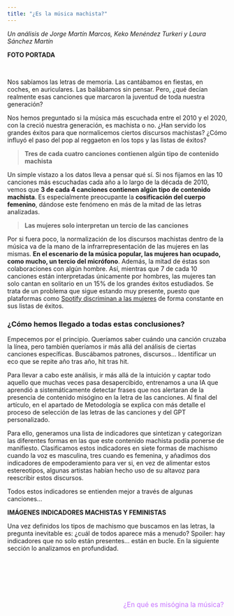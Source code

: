 ```yaml
---
title: "¿Es la música machista?"
---
```


*Un análisis de Jorge Martín Marcos, Keko Menéndez Turkeri y Laura Sánchez Martín*

**FOTO PORTADA**

<br>

Nos sabíamos las letras de memoria. Las cantábamos en fiestas, en coches, en auriculares. Las bailábamos sin pensar. Pero, ¿qué decían realmente esas canciones que marcaron la juventud de toda nuestra generación?

Nos hemos preguntado si la música más escuchada entre el 2010 y el 2020, con la creció nuestra generación, es machista o no. ¿Han servido los grandes éxitos para que normalicemos ciertos discursos machistas? ¿Cómo influyó el paso del pop al reggaeton en los tops y las listas de éxitos?

> **Tres de cada cuatro canciones contienen algún tipo de contenido machista**

Un simple vistazo a los datos lleva a pensar qué sí. Si nos fijamos en las 10 canciones más escuchadas cada año a lo largo de la década de 2010, vemos que **3 de cada 4 canciones contienen algún tipo de contenido machista**. Es especialmente preocupante la **cosificación del cuerpo femenino**, dándose este fenómeno en más de la mitad de las letras analizadas.

> **Las mujeres solo interpretan un tercio de las canciones**

Por si fuera poco, la normalización de los discursos machistas dentro de la música va de la mano de la infrarrepresentación de las mujeres en las mismas. **En el escenario de la música popular, las mujeres han ocupado, como mucho, un tercio del micrófono**. Además, la mitad de éstas son colaboraciones con algún hombre. Así, mientras que 7 de cada 10 canciones están interpretadas únicamente por hombres, las mujeres tan solo cantan en solitario en un 15% de los grandes éxitos estudiados. Se trata de un problema que sigue estando muy presente, puesto que plataformas como [Spotify discriminan a las mujeres](https://jenesaispop.com/2025/03/07/493901/spotify-espana-exitos-espana-mujeres/) de forma constante en sus listas de éxitos.

### **¿Cómo hemos llegado a todas estas conclusiones?**

Empecemos por el principio. Queríamos saber cuándo una canción cruzaba la línea, pero también queríamos ir más allá del análisis de ciertas canciones específicas. Buscábamos patrones, discursos… Identificar un eco que se repite año tras año, hit tras hit.

Para llevar a cabo este análisis, ir más allá de la intuición y captar todo aquello que muchas veces pasa desapercibido, entrenamos a una IA que aprendió a sistemáticamente detectar frases que nos alertaran de la presencia de contenido misógino en la letra de las canciones. Al final del artículo, en el apartado de Metodología se explica con más detalle el proceso de selección de las letras de las canciones y del GPT personalizado.

Para ello, generamos una lista de indicadores que sintetizan y categorizan las diferentes formas en las que este contenido machista podía ponerse de manifiesto. Clasificamos estos indicadores en siete formas de machismo cuando la voz es masculina, tres cuando es femenina, y añadimos dos indicadores de empoderamiento para ver si, en vez de alimentar estos estereotipos, algunas artistas habían hecho uso de su altavoz para reescribir estos discursos.

Todos estos indicadores se entienden mejor a través de algunas canciones…

**IMÁGENES INDICADORES MACHISTAS Y FEMINISTAS**

Una vez definidos los tipos de machismo que buscamos en las letras, la pregunta inevitable es: ¿cuál de todos aparece más a menudo? Spoiler: hay indicadores que no solo están presentes… están en bucle. En la siguiente sección lo analizamos en profundidad.

<br><br>

<!-- Botones con reproducción -->

:::: {style="display: flex; justify-content: space-between; align-items: center; margin-top: 3rem; font-size: 1.1em;"}
<!-- Espacio vacío para alinear a la izquierda -->

<div>

</div>

<!-- Botón central (play/pause) -->

<a href="#" id="play-pause-button" style="color: #C674FF; text-decoration: none;"> <i id="play-icon" class="fa-solid fa-play" style="font-size: 2em;"></i> </a>

<!-- Botón de navegación a la derecha -->

<a href="por-que-es-misogina.qmd" style="color: #C674FF; text-decoration: none;"> ¿En qué es misógina la música? <i class="fa-solid fa-forward-step" style="margin-left: 8px;"></i> </a>
::::

<!-- AUDIO INVISIBLE -->

<audio id="music-player" style="display:none;">

</audio>

<!-- Script para manejar play/pause -->

```{=html}
<script>
  const audioFiles = [
    "audio/audio1.mp3",
    "audio/audio2.mp3",
    "audio/audio3.mp3",
    "audio/audio4.mp3",
    "audio/audio5.mp3",
    "audio/audio6.mp3",
    "audio/audio7.mp3",
    "audio/audio8.mp3"
  ];

  let currentAudio = new Audio();
  let lastIndex = -1; // Para recordar el índice anterior
  const playIcon = document.getElementById("play-icon");
  const playButton = document.getElementById("play-pause-button");

  // Función para obtener un índice diferente al anterior
  function getNewRandomIndex() {
    let newIndex;
    do {
      newIndex = Math.floor(Math.random() * audioFiles.length);
    } while (newIndex === lastIndex && audioFiles.length > 1);
    lastIndex = newIndex;
    return newIndex;
  }

  // Función para cargar y reproducir nuevo audio
  function playRandomAudio() {
    const newIndex = getNewRandomIndex();
    currentAudio.src = audioFiles[newIndex];
    currentAudio.play();
  }

  // Evento para cuando se acaba una pista
  currentAudio.addEventListener("ended", () => {
    playRandomAudio();
  });

  // Control del botón play/pause
  playButton.addEventListener("click", function (e) {
    e.preventDefault();

    if (currentAudio.paused || currentAudio.ended) {
      playIcon.classList.remove("fa-play");
      playIcon.classList.add("fa-pause");
      // Si el audio no tiene src todavía o ha terminado
      if (!currentAudio.src || currentAudio.ended) {
        playRandomAudio();
      } else {
        currentAudio.play();
      }
    } else {
      currentAudio.pause();
      playIcon.classList.remove("fa-pause");
      playIcon.classList.add("fa-play");
    }
  });
</script>
```
